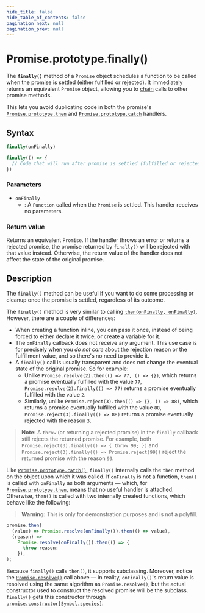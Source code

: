 ```yaml
---
hide_title: false
hide_table_of_contents: false
pagination_next: null
pagination_prev: null
---
```

# Promise.prototype.finally()

The **`finally()`** method of a `Promise` object schedules a function to be called when the promise is settled (either fulfilled or rejected). It immediately returns an equivalent `Promise` object, allowing you to [chain](https://developer.mozilla.org/docs/Web/JavaScript/Guide/Using_promises#chaining) calls to other promise methods.

This lets you avoid duplicating code in both the promise's [`Promise.prototype.then`](../../../globals/Promise/prototype/then.mdx) and [`Promise.prototype.catch`](../../../globals/Promise/prototype/catch.mdx) handlers.

## Syntax

```js
finally(onFinally)

finally(() => {
  // Code that will run after promise is settled (fulfilled or rejected)
})
```

### Parameters

- `onFinally`
  - : A `Function` called when the `Promise` is settled. This handler receives no parameters.

### Return value

Returns an equivalent `Promise`. If the handler throws an error or returns a rejected promise, the promise returned by `finally()` will be rejected with that value instead. Otherwise, the return value of the handler does not affect the state of the original promise.

## Description

The `finally()` method can be useful if you want to do some processing or cleanup once the promise is settled, regardless of its outcome.

The `finally()` method is very similar to calling [`then(onFinally, onFinally)`](../../../globals/Promise/prototype/then.mdx). However, there are a couple of differences:

- When creating a function inline, you can pass it once, instead of being forced to either declare it twice, or create a variable for it.
- The `onFinally` callback does not receive any argument. This use case is for precisely when you _do not care_ about the rejection reason or the fulfillment value, and so there's no need to provide it.
- A `finally()` call is usually transparent and does not change the eventual state of the original promise. So for example:
  - Unlike `Promise.resolve(2).then(() => 77, () => {})`, which returns a promise eventually fulfilled with the value `77`, `Promise.resolve(2).finally(() => 77)` returns a promise eventually fulfilled with the value `2`.
  - Similarly, unlike `Promise.reject(3).then(() => {}, () => 88)`, which returns a promise eventually fulfilled with the value `88`, `Promise.reject(3).finally(() => 88)` returns a promise eventually rejected with the reason `3`.

> **Note:** A `throw` (or returning a rejected promise) in the `finally` callback still rejects the returned promise. For example, both `Promise.reject(3).finally(() => { throw 99; })` and `Promise.reject(3).finally(() => Promise.reject(99))` reject the returned promise with the reason `99`.

Like [`Promise.prototype.catch()`](../../../globals/Promise/prototype/catch.mdx), `finally()` internally calls the `then` method on the object upon which it was called. If `onFinally` is not a function, `then()` is called with `onFinally` as both arguments — which, for [`Promise.prototype.then`](../../../globals/Promise/prototype/then.mdx), means that no useful handler is attached. Otherwise, `then()` is called with two internally created functions, which behave like the following:

> **Warning:** This is only for demonstration purposes and is not a polyfill.

```js
promise.then(
  (value) => Promise.resolve(onFinally()).then(() => value),
  (reason) =>
    Promise.resolve(onFinally()).then(() => {
      throw reason;
    }),
);
```

Because `finally()` calls `then()`, it supports subclassing. Moreover, notice the [`Promise.resolve()`](../../../globals/Promise/resolve.mdx) call above — in reality, `onFinally()`'s return value is resolved using the same algorithm as `Promise.resolve()`, but the actual constructor used to construct the resolved promise will be the subclass. `finally()` gets this constructor through [`promise.constructor[Symbol.species]`](../../../globals/Promise/@@species.mdx).
